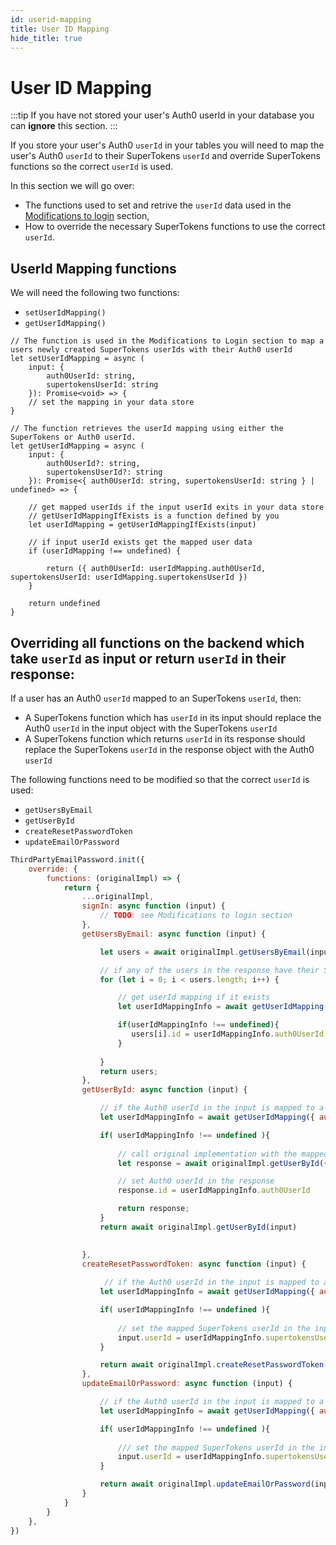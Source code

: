 ```yaml
---
id: userid-mapping
title: User ID Mapping
hide_title: true
---
```


# User ID Mapping

:::tip
If you have not stored your user's Auth0 userId in your database you can **ignore** this section.
:::

If you store your user's Auth0 `userId` in your tables you will need to map the user's Auth0 `userId` to their SuperTokens `userId` and override SuperTokens functions so the correct `userId` is used.

In this section we will go over:
- The functions used to set and retrive the `userId` data used in the [Modifications to login](./modifications-to-login) section,
- How to override the necessary SuperTokens functions to use the correct `userId`.

## UserId Mapping functions

We will need the following two functions:

- `setUserIdMapping()`
- `getUserIdMapping()`

```tsx
// The function is used in the Modifications to Login section to map a users newly created SuperTokens userIds with their Auth0 userId
let setUserIdMapping = async (
    input: {
        auth0UserId: string,
        supertokensUserId: string
    }): Promise<void> => {
    // set the mapping in your data store
}

// The function retrieves the userId mapping using either the SuperTokens or Auth0 userId.
let getUserIdMapping = async (
    input: {
        auth0UserId?: string,
        supertokensUserId?: string
    }): Promise<{ auth0UserId: string, supertokensUserId: string } | undefined> => {

    // get mapped userIds if the input userId exits in your data store
    // getUserIdMappingIfExists is a function defined by you
    let userIdMapping = getUserIdMappingIfExists(input)

    // if input userId exists get the mapped user data
    if (userIdMapping !== undefined) {

        return ({ auth0UserId: userIdMapping.auth0UserId, supertokensUserId: userIdMapping.supertokensUserId })
    }

    return undefined
}

```

## Overriding all functions on the backend which take `userId` as input or return `userId` in their response:

If a user has an Auth0 `userId` mapped to an SuperTokens `userId`, then: 
- A SuperTokens function which has `userId` in its input should replace the Auth0 `userId` in the input object with the SuperTokens `userId`
- A SuperTokens function which returns `userId` in its response should replace the SuperTokens `userId` in the response object with the Auth0 `userId`

The following functions need to be modified so that the correct  `userId` is used:
- `getUsersByEmail`
- `getUserById`
- `createResetPasswordToken`
- `updateEmailOrPassword`


```jsx title="Nodejs"
ThirdPartyEmailPassword.init({
    override: {
        functions: (originalImpl) => {
            return {
                ...originalImpl,
                signIn: async function (input) { 
                    // TODO: see Modifications to login section
                },
                getUsersByEmail: async function (input) {

                    let users = await originalImpl.getUsersByEmail(input)

                    // if any of the users in the response have their SuperTokens userId mapped to an Auth0 userId, then the Auth0 userId should be set in the response object.
                    for (let i = 0; i < users.length; i++) {

                        // get userId mapping if it exists
                        let userIdMappingInfo = await getUserIdMapping({supertokensUserId: users[i].id})

                        if(userIdMappingInfo !== undefined){
                           users[i].id = userIdMappingInfo.auth0UserId 
                        }
                        
                    }
                    return users;
                },
                getUserById: async function (input) {

                    // if the Auth0 userId in the input is mapped to a SuperTokens userId, then the Auth0 userId should be set in the response
                    let userIdMappingInfo = await getUserIdMapping({ auth0UserId: input.userId})

                    if( userIdMappingInfo !== undefined ){
                        
                        // call original implementation with the mapped SuperTokens userId
                        let response = await originalImpl.getUserById({ userId: userIdMappingInfo.supertokensUserId })

                        // set Auth0 userId in the response
                        response.id = userIdMappingInfo.auth0UserId

                        return response;
                    }
                    return await originalImpl.getUserById(input)

                    
                },
                createResetPasswordToken: async function (input) {
                    
                     // if the Auth0 userId in the input is mapped to a SuperTokens userId, then the Auth0 userId should be set in the response
                    let userIdMappingInfo = await getUserIdMapping({ auth0UserId: input.userId})

                    if( userIdMappingInfo !== undefined ){
                        
                        // set the mapped SuperTokens userId in the input
                        input.userId = userIdMappingInfo.supertokensUserId
                    }

                    return await originalImpl.createResetPasswordToken(input)
                },
                updateEmailOrPassword: async function (input) {

                    // if the Auth0 userId in the input is mapped to a SuperTokens userId, then the Auth0 userId should be set in the response
                    let userIdMappingInfo = await getUserIdMapping({ auth0UserId: input.userId})

                    if( userIdMappingInfo !== undefined ){
                        
                        /// set the mapped SuperTokens userId in the input
                        input.userId = userIdMappingInfo.supertokensUserId
                    }

                    return await originalImpl.updateEmailOrPassword(input)
                }
            }
        }
    },
})
```
